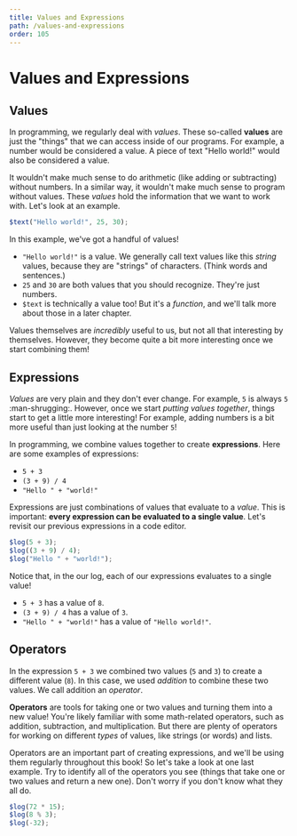 ```yaml
---
title: Values and Expressions
path: /values-and-expressions
order: 105
---
```


# Values and Expressions

## Values

In programming, we regularly deal with _values_. These so-called **values** are just the "things" that we can access inside of our programs. For example, a number would be considered a value. A piece of text "Hello world!" would also be considered a value.

It wouldn't make much sense to do arithmetic (like adding or subtracting) without numbers. In a similar way, it wouldn't make much sense to program without values. These _values_ hold the information that we want to work with. Let's look at an example.

```js live=true
$text("Hello world!", 25, 30);
```

In this example, we've got a handful of values!

- `"Hello world!"` is a value. We generally call text values like this _string_ values, because they are "strings" of characters. (Think words and sentences.)
- `25` and `30` are both values that you should recognize. They're just numbers.
- `$text` is technically a value too! But it's a _function_, and we'll talk more about those in a later chapter.

Values themselves are _incredibly_ useful to us, but not all that interesting by themselves. However, they become quite a bit more interesting once we start combining them!

## Expressions

_Values_ are very plain and they don't ever change. For example, `5` is always `5` :man-shrugging:. However, once we start _putting values together_, things start to get a little more interesting! For example, adding numbers is a bit more useful than just looking at the number `5`!

In programming, we combine values together to create **expressions**. Here are some examples of expressions:

- `5 + 3`
- `(3 + 9) / 4`
- `"Hello " + "world!"`

Expressions are just combinations of values that evaluate to a _value_. This is important: **every expression can be evaluated to a single value**. Let's revisit our previous expressions in a code editor.

```js live=true
$log(5 + 3);
$log((3 + 9) / 4);
$log("Hello " + "world!");
```

Notice that, in the our log, each of our expressions evaluates to a single value!

- `5 + 3` has a value of `8`.
- `(3 + 9) / 4` has a value of `3`.
- `"Hello " + "world!"` has a value of `"Hello world!"`.

## Operators

In the expression `5 + 3` we combined two values (`5` and `3`) to create a different value (`8`). In this case, we used _addition_ to combine these two values. We call addition an _operator_.

**Operators** are tools for taking one or two values and turning them into a new value! You're likely familiar with some math-related operators, such as addition, subtraction, and multiplication. But there are plenty of operators for working on different _types_ of values, like strings (or words) and lists.

Operators are an important part of creating expressions, and we'll be using them regularly throughout this book! So let's take a look at one last example. Try to identify all of the operators you see (things that take one or two values and return a new one). Don't worry if you don't know what they all do.

```js live=true
$log(72 * 15);
$log(8 % 3);
$log(-32);
```
